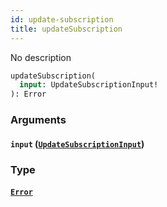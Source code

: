```yaml
---
id: update-subscription
title: updateSubscription
---
```



No description

```graphql
updateSubscription(
  input: UpdateSubscriptionInput!
): Error
```


### Arguments

#### `input` ([`UpdateSubscriptionInput`](../../references/inputs/update-subscription-input))




### Type

#### [`Error`](../../references/objects/error) 






